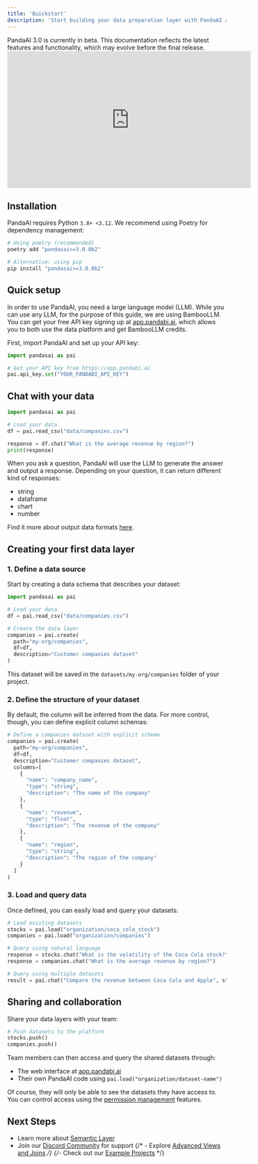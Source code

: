 ```yaml
---
title: 'Quickstart'
description: 'Start building your data preparation layer with PandaAI and chat with your data'
---
```


<Note title="Beta Notice">
PandaAI 3.0 is currently in beta. This documentation reflects the latest features and functionality, which may evolve before the final release.
</Note>

<iframe
  width="560"
  height="315"
  src="https://www.youtube.com/embed/JOlvaU-VJBA"
  title="PandaAI Pills - #1 Quickstart"
  frameborder="0"
  allow="accelerometer; autoplay; clipboard-write; encrypted-media; gyroscope; picture-in-picture"
  allowfullscreen
></iframe>

## Installation

PandaAI requires Python `3.8+ <3.12`. We recommend using Poetry for dependency management:

```bash
# Using poetry (recommended)
poetry add "pandasai>=3.0.0b2"

# Alternative: using pip
pip install "pandasai>=3.0.0b2"
```

## Quick setup

In order to use PandaAI, you need a large language model (LLM). While you can use any LLM, for the purpose of this guide, we are using BambooLLM. 
You can get your free API key signing up at [app.pandabi.ai](https://app.pandabi.ai), which allows you to both use the data platform and get BambooLLM credits.

First, import PandaAI and set up your API key:

```python
import pandasai as pai

# Get your API key from https://app.pandabi.ai
pai.api_key.set("YOUR_PANDABI_API_KEY")
```


## Chat with your data

```python
import pandasai as pai

# Load your data
df = pai.read_csv("data/companies.csv")

response = df.chat("What is the average revenue by region?")
print(response)
```

When you ask a question, PandaAI will use the LLM to generate the answer and output a response.
Depending on your question, it can return different kind of responses:
- string
- dataframe
- chart
- number

Find it more about output data formats [here](/v3/chat-and-output#available-output-formats).


## Creating your first data layer

### 1. Define a data source

Start by creating a data schema that describes your dataset:

```python
import pandasai as pai

# Load your data
df = pai.read_csv("data/companies.csv")

# Create the data layer
companies = pai.create(
  path="my-org/companies",
  df=df,
  description="Customer companies dataset"
)

```

This dataset will be saved in the `datasets/my-org/companies` folder of your project.

### 2. Define the structure of your dataset

By default, the column will be inferred from the data. For more control, though, you can define explicit column schemas:

```python
# Define a companies dataset with explicit schema
companies = pai.create(
  path="my-org/companies",
  df=df,
  description="Customer companies dataset",
  columns=[
    {
      "name": "company_name",
      "type": "string",
      "description": "The name of the company"
    },
    {
      "name": "revenue",
      "type": "float",
      "description": "The revenue of the company"
    },
    {
      "name": "region",
      "type": "string",
      "description": "The region of the company"
    }
  ]
)
```

### 3. Load and query data

Once defined, you can easily load and query your datasets:

```python
# Load existing datasets
stocks = pai.load("organization/coca_cola_stock")
companies = pai.load("organization/companies")

# Query using natural language
response = stocks.chat("What is the volatility of the Coca Cola stock?")
response = companies.chat("What is the average revenue by region?")

# Query using multiple datasets 
result = pai.chat("Compare the revenue between Coca Cola and Apple", stocks, companies)
```

## Sharing and collaboration

Share your data layers with your team:

```python
# Push datasets to the platform
stocks.push()
companies.push()
```

Team members can then access and query the shared datasets through:
- The web interface at [app.pandabi.ai](https://app.pandabi.ai)
- Their own PandaAI code using `pai.load("organization/dataset-name")`

Of course, they will only be able to see the datasets they have access to. You can control access using the [permission management](/v3/permission-management) features.

## Next Steps

- Learn more about [Semantic Layer](/v3/semantic-layer)
- Join our [Discord Community](https://discord.gg/KYKj9F2FRH) for support
{/* - Explore [Advanced Views and Joins](/v3/views) */}
{/*- Check out our [Example Projects](/v3/examples) */}